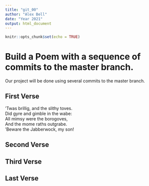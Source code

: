 ```yaml
---
title: "git_00"
author: "Alex Bell"
date: "Year 2021"
output: html_document
---
```


```r
knitr::opts_chunk$set(echo = TRUE)
```
# Build a Poem with a sequence of commits to the master branch.
Our project will be done using several commits to the master branch.
<!-- Do not modify or change any text in "!--" bracketed areas such as this --- these are instructions to
you, if you change any of this the git program will notice it and compromise your git merging strategy !-->

## First Verse 
<!--Put the first five lines of a poem by Lewis Carrol in this section!-->


'Twas brillig, and the slithy toves.   
Did gyre and gimble in the wabe:  
All mimsy were the borogoves,  
And the mome raths outgrabe.  
'Beware the Jabberwock, my son!

## Second Verse
<!--Put the first five lines of a poem by Robert Frost here!-->

## Third Verse
<!--Put the first two verses of The Walrus and the Carpenter here!-->

## Last Verse
<!--Put a short poem of your choice 8-20 lines,here!-->
